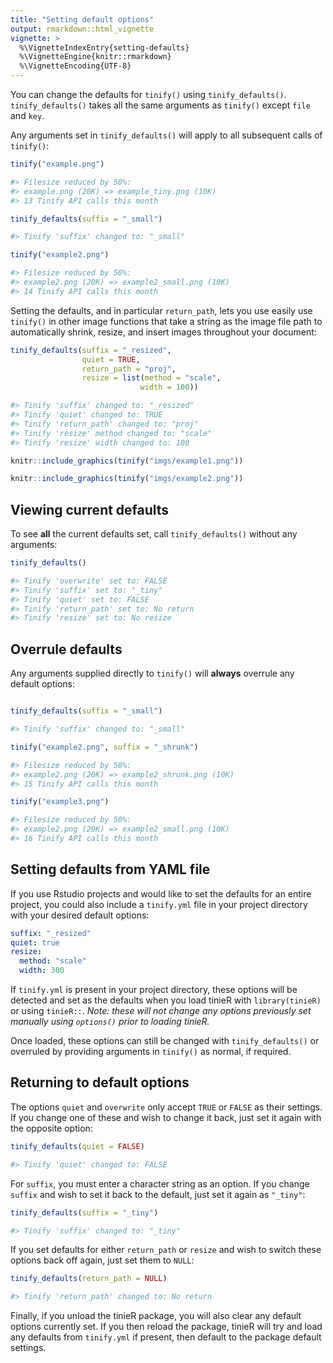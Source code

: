 ```yaml
---
title: "Setting default options"
output: rmarkdown::html_vignette
vignette: >
  %\VignetteIndexEntry{setting-defaults}
  %\VignetteEngine{knitr::rmarkdown}
  %\VignetteEncoding{UTF-8}
---
```


You can change the defaults for `tinify()` using `tinify_defaults()`. `tinify_defaults()` takes all the same arguments as `tinify()` except `file` and `key`.

Any arguments set in `tinify_defaults()` will apply to all subsequent calls of `tinify()`:

``` r
tinify("example.png")

#> Filesize reduced by 50%:
#> example.png (20K) => example_tiny.png (10K)
#> 13 Tinify API calls this month

tinify_defaults(suffix = "_small")

#> Tinify 'suffix' changed to: "_small"

tinify("example2.png")

#> Filesize reduced by 50%:
#> example2.png (20K) => example2_small.png (10K)
#> 14 Tinify API calls this month
```

Setting the defaults, and in particular `return_path`, lets you use easily use `tinify()` in other image functions that take a string as the image file path to automatically shrink, resize, and insert images throughout your document:

```r
tinify_defaults(suffix = "_resized",
                quiet = TRUE,
                return_path = "proj", 
                resize = list(method = "scale",
                             width = 100))

#> Tinify 'suffix' changed to: "_resized"
#> Tinify 'quiet' changed to: TRUE
#> Tinify 'return_path' changed to: "proj"
#> Tinify 'resize' method changed to: "scale"
#> Tinify 'resize' width changed to: 100

knitr::include_graphics(tinify("imgs/example1.png"))

knitr::include_graphics(tinify("imgs/example2.png"))
```

## Viewing current defaults

To see **all** the current defaults set, call `tinify_defaults()` without any arguments:

```r
tinify_defaults()

#> Tinify 'overwrite' set to: FALSE
#> Tinify 'suffix' set to: "_tiny"
#> Tinify 'quiet' set to: FALSE
#> Tinify 'return_path' set to: No return
#> Tinify 'resize' set to: No resize
```

## Overrule defaults

Any arguments supplied directly to `tinify()` will **always** overrule any default options:

``` r

tinify_defaults(suffix = "_small")

#> Tinify 'suffix' changed to: "_small"

tinify("example2.png", suffix = "_shrunk")

#> Filesize reduced by 50%:
#> example2.png (20K) => example2_shrunk.png (10K)
#> 15 Tinify API calls this month

tinify("example3.png")

#> Filesize reduced by 50%:
#> example2.png (20K) => example2_small.png (10K)
#> 16 Tinify API calls this month
```

## Setting defaults from YAML file

If you use Rstudio projects and would like to set the defaults for an entire project, you could also include a `tinify.yml` file in your project directory with your desired default options:

```yaml
suffix: "_resized"
quiet: true
resize:
  method: "scale"
  width: 300
```

If `tinify.yml` is present in your project directory, these options will be detected and set as the defaults when you load tinieR with `library(tinieR)` or using `tinieR::`. *Note: these will not change any options previously set manually using `options()` prior to loading tinieR.*

Once loaded, these options can still be changed with `tinify_defaults()` or overruled by providing arguments in `tinify()` as normal, if required.

## Returning to default options

The options `quiet` and `overwrite` only accept `TRUE` or `FALSE` as their settings. If you change one of these and wish to change it back, just set it again with the opposite option:

``` r
tinify_defaults(quiet = FALSE)

#> Tinify 'quiet' changed to: FALSE
```

For `suffix`, you must enter a character string as an option. If you change `suffix` and wish to set it back to the default, just set it again as `"_tiny"`:

``` r
tinify_defaults(suffix = "_tiny")

#> Tinify 'suffix' changed to: "_tiny"
```

If you set defaults for either `return_path` or `resize` and wish to switch these options back off again, just set them to `NULL`:

``` r
tinify_defaults(return_path = NULL)

#> Tinify 'return_path' changed to: No return
```

Finally, if you unload the tinieR package, you will also clear any default options currently set. If you then reload the package, tinieR will try and load any defaults from `tinify.yml` if present, then default to the package default settings.
